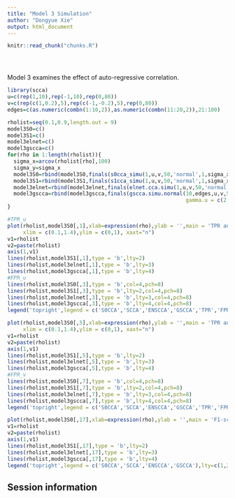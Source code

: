 ```yaml
---
title: "Model 3 Simulation"
author: "Dongyue Xie"
output: html_document
---
```


<!-- The file analysis/chunks.R contains chunks that define default settings
shared across the workflowr files. -->
```r
knitr::read_chunk("chunks.R")
```

<!-- Update knitr chunk options -->
```r
```

<!-- Insert the date the file was last updated -->
```r
```

<!-- Insert the code version (Git commit SHA1) if Git repository exists and R
 package git2r is installed -->
```r
```

<!-- Add your analysis here -->

Model 3 examines the effect of auto-regressive correlation.
```r
library(scca)
u=c(rep(1,10),rep(-1,10),rep(0,80))
v=c(rep(c(1,0.2),5),rep(c(-1,-0.2),5),rep(0,80))
edges=c(as.numeric(combn(1:10,2)),as.numeric(combn(11:20,2)),21:100)

rholist=seq(0.1,0.9,length.out = 9)
model3S0=c()
model3S1=c()
model3elnet=c()
model3gscca=c()
for(rho in 1:length(rholist)){
  sigma_x=arcov(rholist[rho],100)
  sigma_y=sigma_x
  model3S0=rbind(model3S0,finals(s0cca_simu(1,u,v,50,'normal',1,sigma_x,sigma_y)))
  model3S1=rbind(model3S1,finals(s1cca_simu(1,u,v,50,'normal',1,sigma_x,sigma_y)))
  model3elnet=rbind(model3elnet,finals(elnet.cca.simu(1,u,v,50,'normal',1,sigma_x,sigma_y)))
  model3gscca=rbind(model3gscca,finals(gscca.simu.normal(10,edges,u,v,50,'normal',1,sigma_x,sigma_y,
                                                         gamma.u = c(2.12),gamma.v = c(2.12),maxsteps=10)))
}

#TPR_u
plot(rholist,model3S0[,1],xlab=expression(rho),ylab = '',main = 'TPR and FPR for selecting X',type = 'b',
     xlim = c(0.1,1.4),ylim = c(0,1), xaxt="n")
v1=rholist
v2=paste(rholist)
axis(1,v1)
lines(rholist,model3S1[,1],type = 'b',lty=2)
lines(rholist,model3elnet[,1],type = 'b',lty=3)
lines(rholist,model3gscca[,1],type = 'b',lty=4)
#FPR_u
lines(rholist,model3S0[,3],type = 'b',col=4,pch=8)
lines(rholist,model3S1[,3],type = 'b',lty=2,col=4,pch=8)
lines(rholist,model3elnet[,3],type = 'b',lty=3,col=4,pch=8)
lines(rholist,model3gscca[,3],type = 'b',lty=4,col=4,pch=8)
legend('topright',legend = c('S0CCA','SCCA','ENSCCA','GSCCA','TPR','FPR'),lty=c(1,2,3,4,NA,NA),pch=c(NA,NA,NA,NA,1,8),col = c(1,1,1,1,1,4))
```

```r
plot(rholist,model3S0[,5],xlab=expression(rho),ylab = '',main = 'TPR and FPR for selecting Y',type = 'b',
     xlim = c(0.1,1.4),ylim = c(0,1), xaxt="n")
v1=rholist
v2=paste(rholist)
axis(1,v1)
lines(rholist,model3S1[,5],type = 'b',lty=2)
lines(rholist,model3elnet[,5],type = 'b',lty=3)
lines(rholist,model3gscca[,5],type = 'b',lty=4)
#FPR_v
lines(rholist,model3S0[,7],type = 'b',col=4,pch=8)
lines(rholist,model3S1[,7],type = 'b',lty=2,col=4,pch=8)
lines(rholist,model3elnet[,7],type = 'b',lty=3,col=4,pch=8)
lines(rholist,model3gscca[,7],type = 'b',lty=4,col=4,pch=8)
legend('topright',legend = c('S0CCA','SCCA','ENSCCA','GSCCA','TPR','FPR'),lty=c(1,2,3,4,NA,NA),pch=c(NA,NA,NA,NA,1,8),col = c(1,1,1,1,1,4))
```

```r
plot(rholist,model3S0[,17],xlab=expression(rho),ylab = '',main = 'F1-score',type = 'b',xlim = c(0.1,1.4),ylim = c(0,1), xaxt="n")
v1=rholist
v2=paste(rholist)
axis(1,v1)
lines(rholist,model3S1[,17],type = 'b',lty=2)
lines(rholist,model3elnet[,17],type = 'b',lty=3)
lines(rholist,model3gscca[,17],type = 'b',lty=4)
legend('topright',legend = c('S0CCA','SCCA','ENSCCA','GSCCA'),lty=c(1,2,3,4))
```
## Session information

<!-- Insert the session information into the document -->
```r
```
